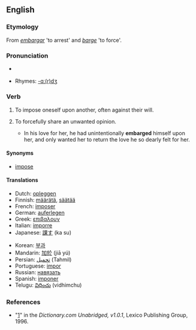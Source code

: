 ==English==

===Etymology===
From {{S.}} ''[[embargar]]'' 'to arrest' and {{E.}} ''[[barge]]'' 'to force'.

===Pronunciation===
* {{a|RP|US}} {{IPA|/əmˈbɑrdʒ/}}
*Rhymes: [[Rhymes:English:-ɑː(r)dʒ|-ɑː(r)dʒ]]

===Verb===
{{en-verb|embarges|embarging|embarged|embarged}}

# {{transitive}} To impose oneself upon another, often against their will.
# {{transitive}} To forcefully share an unwanted opinion.
#*In his love for her, he had unintentionally '''embarged''' himself upon her, and only wanted her to return the love he so dearly felt for her.

====Synonyms====
*[[impose]]

====Translations====
{{top}}
*Dutch:  [[opleggen]]
*Finnish: [[määrätä]], [[säätää]]
*French: [[imposer]]
*German: [[auferlegen]]
*Greek: [[επιβαλουν]]
*Italian: [[imporre]]
*Japanese: [[課す]] (ka su)
{{mid}}
*Korean: [[부과]]
*Mandarin: [[加於]] (jiā yú)
*Persian: [[تحمیل]] (Tahmil)
*Portuguese: [[impor]]
*Russian: [[навязать]]
*Spanish: [[imponer]]
*Telugu: [[విధించు]] (vidhimchu)
{{bottom}}

===References===
*"[http://dictionary.reference.com/browse/embarge]" in the ''Dictionary.com Unabridged, v1.0.1'', Lexico Publishing Group, 1996.